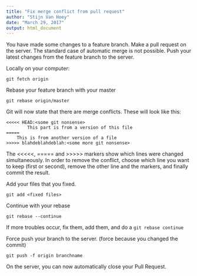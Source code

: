 ```yaml
---
title: "Fix merge conflict from pull request"
author: "Stijn Van Hoey"
date: "March 29, 2017"
output: html_document
---
```


You have made some changes to a feature branch. Make a pull request on the server. The standard case of automatic merge is not possible. Push your latest changes from the feature branch to the server.

Locally on your computer:

```
git fetch origin
```

Rebase your feature branch with your master

```
git rebase origin/master
```

Git will now state that there are merge conflicts. These will look like this:

``` 
<<<<< HEAD:<some git nonsense>
        This part is from a version of this file
=====
	This is from another version of a file
>>>>> blahdeblahdeblah:<some more git nonsense>
```

The <<<<<, ===== and >>>>> markers show which lines were changed simultaneously. In order to remove the conflict, choose which line you want to keep (first or second), remove the other line and the markers, and finally commit the result.

Add your files that you fixed.

```
git add <fixed files>
```

Continue with your rebase

```
git rebase --continue
```

If more troubles occur, fix them, add them, and do a ```git rebase continue```

Force push your branch to the server. (force because you changed the commit)

```
git push -f origin branchname
```

On the server, you can now automatically close your Pull Request.